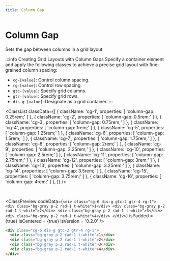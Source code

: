 ```yaml
---
title: Column Gap
---
```



# Column Gap

Sets the gap between columns in a grid layout.

:::info Creating Grid Layouts with Column Gaps
Specify a container element and apply the following classes to achieve a precise grid layout with fine-grained column spacing:

- `cg-[value]`: Control column spacing.
- `rg-[value]`: Control row spacing.
- `gtc-[value]`: Specify grid columns.
- `gtr-[value]`: Specify grid rows.
- `dis-g-[value]`: Designate as a grid container.
:::


<ClassList
  classData={[
    {
      className: 'cg-1',
      properties: [
        'column-gap: 0.25rem;'
      ]
    },
    {
      className: 'cg-2',
      properties: [
        'column-gap: 0.5rem;'
      ]
    },
    {
      className: 'cg-3',
      properties: [
        'column-gap: 0.75rem;'
      ]
    },
    {
      className: 'cg-4',
      properties: [
        'column-gap: 1rem;'
      ]
    },
    {
      className: 'cg-5',
      properties: [
        'column-gap: 1.25rem;'
      ]
    },
    {
      className: 'cg-6',
      properties: [
        'column-gap: 1.5rem;'
      ]
    },
    {
      className: 'cg-7',
      properties: [
        'column-gap: 1.75rem;'
      ]
    },
    {
      className: 'cg-8',
      properties: [
        'column-gap: 2rem;'
      ]
    },
    {
      className: 'cg-9',
      properties: [
        'column-gap: 2.25rem;'
      ]
    },
    {
      className: 'cg-10',
      properties: [
        'column-gap: 2.5rem;'
      ]
    },
    {
      className: 'cg-11',
      properties: [
        'column-gap: 2.75rem;'
      ]
    },
    {
      className: 'cg-12',
      properties: [
        'column-gap: 3rem;'
      ]
    },
    {
      className: 'cg-13',
      properties: [
        'column-gap: 3.25rem;'
      ]
    },
    {
      className: 'cg-14',
      properties: [
        'column-gap: 3.5rem;'
      ]
    },
    {
      className: 'cg-15',
      properties: [
        'column-gap: 3.75rem;'
      ]
    },
    {
      className: 'cg-16',
      properties: [
        'column-gap: 4rem;'
      ]
    },
  ]}
/>

<br />

<ClassPreview
  codeData={`
    <div class="cg-6 dis-g gtc-2 gtr-4 rg-1">
      <div class="bg-gray p-2 rad-1 t-white">1</div>
      <div class="bg-gray p-2 rad-1 t-white">2</div>
      <div class="bg-gray p-2 rad-1 t-white">3</div>
      <div class="bg-gray p-2 rad-1 t-white">4</div>
    </div>
  `}
  isPadded = {true}
  isCentered = {true}
  isVersion = '0.2.0'
/>

```html
<div class="cg-6 dis-g gtc-2 gtr-4 rg-1">
  <div class="bg-gray p-2 rad-1 t-white">1</div>
  <div class="bg-gray p-2 rad-1 t-white">2</div>
  <div class="bg-gray p-2 rad-1 t-white">3</div>
  <div class="bg-gray p-2 rad-1 t-white">4</div>
</div>
```